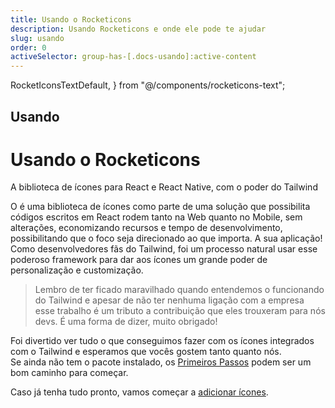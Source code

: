 ```yaml
---
title: Usando o Rocketicons
description: Usando Rocketicons e onde ele pode te ajudar
slug: usando
order: 0
activeSelector: group-has-[.docs-usando]:active-content
---
```


  RocketIconsTextDefault,
} from "@/components/rocketicons-text";

## Usando
# Usando o Rocketicons
A biblioteca de ícones para React e React Native, com o poder do Tailwind

O <RocketIconsText /> é uma biblioteca de ícones como parte de uma solução que possibilita códigos escritos em React
rodem tanto na Web quanto no Mobile, sem alterações, economizando recursos e tempo de desenvolvimento, possibilitando que
o foco seja direcionado ao que importa. A sua aplicação!
<br />
Como desenvolvedores fãs do Tailwind, foi um processo natural usar esse poderoso framework para dar aos ícones um grande
poder de personalização e customização.

> Lembro de ter ficado maravilhado quando entendemos o funcionando do Tailwind e apesar de não ter nenhuma ligação com a empresa
> esse trabalho é um tributo a contribuição que eles trouxeram para nós devs.
> É uma forma de dizer, muito obrigado!

Foi divertido ver tudo o que conseguimos fazer com os ícones integrados com o Tailwind e esperamos que vocês gostem tanto quanto nós.
<br />
Se ainda não tem o pacote instalado, os [Primeiros Passos](./primeiros-passos) podem ser um bom caminho para começar.

Caso já tenha tudo pronto, vamos começar a [adicionar ícones](./adicionando-icones).

